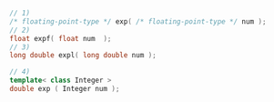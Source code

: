 ```cpp
// 1)
/* floating-point-type */ exp( /* floating-point-type */ num );
// 2)
float expf( float num  );
// 3)
long double expl( long double num );
```
```cpp title="Additional Overloads"
// 4)
template< class Integer >
double exp ( Integer num );
```